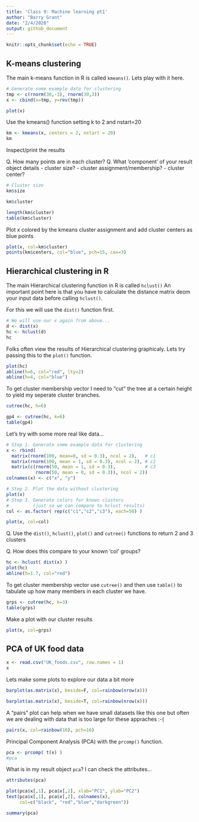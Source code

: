 ```yaml
---
title: 'Class 9: Machine learning pt1'
author: "Barry Grant"
date: "2/4/2020"
output: github_document
---
```


```r
knitr::opts_chunk$set(echo = TRUE)
```

## K-means clustering

The main k-means function in R is called `kmeans()`. Lets play with it here.

```r
# Generate some example data for clustering
tmp <- c(rnorm(30,-3), rnorm(30,3))
x <- cbind(x=tmp, y=rev(tmp))

plot(x)
```

Use the kmeans() function setting k to 2 and nstart=20 
```r
km <- kmeans(x, centers = 2, nstart = 20)
km
```

Inspect/print the results 

Q. How many points are in each cluster?
Q. What ‘component’ of your result object details 
      - cluster size?
      - cluster assignment/membership? 
      - cluster center?
```r
# Cluster size
km$size
```

```r
km$cluster
```

```r
length(km$cluster)
table(km$cluster)
```

Plot x colored by the kmeans cluster assignment and 
      add cluster centers as blue points

```r
plot(x, col=km$cluster)
points(km$centers, col="blue", pch=15, cex=3)
```



## Hierarchical clustering in R 

The main Hierarchical clustering function in R is called `hclust()`
An important point here is that you have to calculate the distance matrix deom your input data before calling `hclust()`.

For this we will use the `dist()` function first.

```r
# We will use our x again from above...
d <- dist(x)
hc <- hclust(d)
hc
```

Folks often view the results of Hierarchical clustering graphicaly. Lets try passing this to the `plot()` function.

```r
plot(hc)
abline(h=6, col="red", lty=2)
abline(h=4, col="blue")
```

To get cluster membership vector I need to "cut" the tree at a certain height to yield my seperate cluster branches.

```r
cutree(hc, h=6)
```

```r
gp4 <- cutree(hc, k=6)
table(gp4)
```

Let's try with some more real like data...

```r
# Step 1. Generate some example data for clustering
x <- rbind(
  matrix(rnorm(100, mean=0, sd = 0.3), ncol = 2),   # c1
  matrix(rnorm(100, mean = 1, sd = 0.3), ncol = 2), # c2
  matrix(c(rnorm(50, mean = 1, sd = 0.3),           # c3
           rnorm(50, mean = 0, sd = 0.3)), ncol = 2))
colnames(x) <- c("x", "y")

# Step 2. Plot the data without clustering
plot(x)
# Step 3. Generate colors for known clusters 
#         (just so we can compare to hclust results)
col <- as.factor( rep(c("c1","c2","c3"), each=50) ) 

plot(x, col=col)
```

Q. Use the `dist()`, `hclust()`, `plot()` and `cutree()`
      functions to return 2 and 3 clusters 
      
Q. How does this compare to your known 'col' groups?

```r
hc <- hclust( dist(x) )
plot(hc)
abline(h=1.7, col="red")
```

To get cluster membership vector use `cutree()` and then use `table()` to tabulate up how many members in each cluster we have.

```r
grps <- cutree(hc, k=3)
table(grps)
```

Make a plot with our cluster results
```r
plot(x, col=grps)
```


## PCA of UK food data

```r
x <- read.csv("UK_foods.csv", row.names = 1)
x
```

Lets make some plots to explore our data a bit more

```r
barplot(as.matrix(x), beside=F, col=rainbow(nrow(x)))

```

```r
barplot(as.matrix(x), beside=T, col=rainbow(nrow(x)))

```

A "pairs" plot can help when we have small datasets like this one but often we are dealing with data that is too large for these appraches :-(

```r
pairs(x, col=rainbow(10), pch=16)

```

Principal Component Analysis (PCA) with the `prcomp()` function.

```r
pca <- prcomp( t(x) )
#pca
```

What is in my result object `pca`? I can check the attributes...

```r
attributes(pca)
```

```r
plot(pca$x[,1], pca$x[,2], xlab="PC1", ylab="PC2")
text(pca$x[,1], pca$x[,2], colnames(x), 
     col=c("black", "red","blue","darkgreen"))
```


```r
summary(pca)
```











